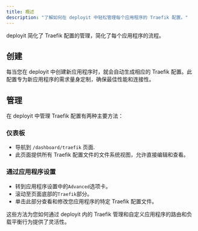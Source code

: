---
title: 概述
description: "了解如何在 deployit 中轻松管理每个应用程序的 Traefik 配置。"
---

deployit 简化了 Traefik 配置的管理，简化了每个应用程序的流程。

## 创建

每当您在 deployit 中创建新应用程序时，就会自动生成相应的 Traefik 配置。此配置专为新应用程序的需求量身定制，确保最佳性能和连接性。

## 管理

在 deployit 中管理 Traefik 配置有两种主要方法：

### 仪表板

- 导航到 `/dashboard/traefik` 页面.
- 此页面提供所有 Traefik 配置文件的文件系统视图，允许直接编辑和查看。

### 通过应用程序设置

- 转到应用程序设置中的`Advanced`选项卡。
- 滚动至页面底部的`Traefik`部分。
- 单击此部分查看和修改您应用程序的特定 Traefik 配置文件。

这些方法为您如何通过 deployit 内的 Traefik 管理和自定义应用程序的路由和负载平衡行为提供了灵活性。
